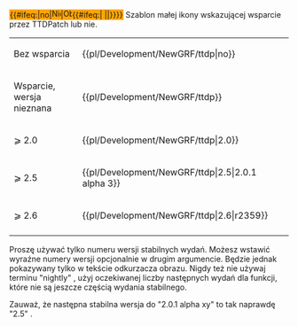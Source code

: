 <noinclude>{{pl/Development/NewGRF/inne strony|en=newgrf-specs.tt-wiki.net/wiki/template:ttdp
|pl=Template:pl/Development/NewGRF/ttdp
}}<!--{{-}}--></noinclude><!--
--><!--<noinclude>{{Other_languages
|en= <!--: https://newgrf-specs.tt-wiki.net/wiki/template:ttdp--><!--
|pl=:User:Extrazi/template:ttdp
|language_page=pl
}}<!--{{-}}--><!--</noinclude>--><!--
--><includeonly><span title="{{#ifeq:{{{1|??}}}|no|Not supported by TTDPatch|Supported by TTDPatch {{{1|??}}}{{#ifeq:{{{2| }}}| | |&nbsp;({{{2|}}})}}}}" style="padding: 1px; white-space:nowrap;background-color:orange; outline:1px solid {{#ifeq:{{{1|??}}}|no|red|black}}">{{#ifeq:{{{1|??}}}|no|[[File:pl/Development/NewGRF/NFO Specs/Ttdpatch icon crossed.png|16px|Nieobsługiwane przez TTDPatch]]|[[File:pl/Development/NewGRF/NFO Specs/Ttdpatch icon.png|16px|Obsługiwane przez TTDPatch {{{1|??}}}{{#ifeq:{{{2| }}}| | |&nbsp;({{{2|}}})}}]]{{#ifeq:{{{1|??}}}| ||'''{{{1|??}}}'''}}}}</span></includeonly><noinclude>
Szablon małej ikony wskazującej wsparcie przez TTDPatch lub nie.
{|
|-
| Bez wsparcia || <nowiki>{{pl/Development/NewGRF/ttdp|no}}</nowiki> || {{pl/Development/NewGRF/ttdp|no}}
|-
| Wsparcie, wersja nieznana || <nowiki>{{pl/Development/NewGRF/ttdp}}</nowiki> || {{pl/Development/NewGRF/ttdp}}
|-
| ⩾ 2.0 || <nowiki>{{pl/Development/NewGRF/ttdp|2.0}}</nowiki> || {{pl/Development/NewGRF/ttdp|2.0}}
|-
| ⩾ 2.5 || <nowiki>{{pl/Development/NewGRF/ttdp|2.5|2.0.1 alpha 3}}</nowiki> || {{pl/Development/NewGRF/ttdp|2.5|2.0.1 alpha 3}}
|-
| ⩾ 2.6 || <nowiki>{{pl/Development/NewGRF/ttdp|2.6|r2359}}</nowiki> || {{pl/Development/NewGRF/ttdp|2.6|r2359}}
|-
|}
Proszę używać tylko numeru wersji stabilnych wydań. Możesz wstawić wyraźne numery wersji opcjonalnie w drugim argumencie. Będzie jednak pokazywany tylko w tekście odkurzacza obrazu. Nigdy też nie używaj terminu "nightly" , użyj oczekiwanej liczby następnych wydań dla funkcji, które nie są jeszcze częścią wydania stabilnego.

Zauważ, że następna stabilna wersja do "2.0.1 alpha xy" to tak naprawdę "2.5" .
</noinclude><!--
--><noinclude>[[Category:pl/User/Extrazi/szablony|{{PAGENAME}}]]</noinclude>